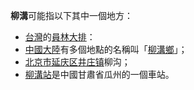 '''柳溝'''可能指以下其中一個地方：
*[[台灣|台灣]]的[[員林大排|員林大排]]：
*[[中國大陸|中國大陸]]有多個地點的名稱叫「[[柳溝鄉|柳溝鄉]]」；
*[[北京市|北京市]][[延庆区|延庆区]][[井庄镇|井庄镇]]柳沟；
*[[柳溝站|柳溝站]]是中國甘肅省瓜州的一個車站。

{{disambig}}